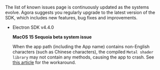 <PlatformWrapper platform="electron">

The list of known issues page is continuously updated as the systems evolve. Agora suggests you regularly upgrade to the latest version of the SDK, which includes new features, bug fixes and improvements.

- Electron SDK v4.4.0

    **MacOS 15 Sequoia beta system issue**

    When the app path (including the App name) contains non-English characters (such as Chinese characters), the compiled `Metal shader library` may not contain any methods, causing the app to crash. See [this article](../../help/other-issues/macos_15_beta) for the workaround.

</PlatformWrapper>